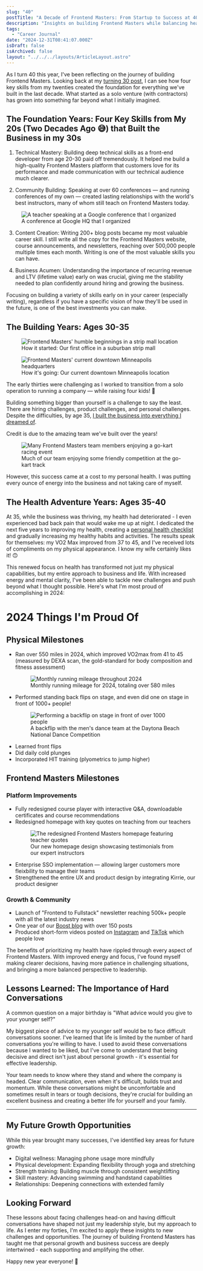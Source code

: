 ```yaml
---
slug: "40"
postTitle: "A Decade of Frontend Masters: From Startup to Success at 40"
description: "Insights on building Frontend Masters while balancing health, family, and becoming a leader."
tags:
  - "Career Journal"
date: "2024-12-31T08:41:07.000Z"
isDraft: false
isArchived: false
layout: "../../../layouts/ArticleLayout.astro"
---
```



As I turn 40 this year, I've been reflecting on the journey of building Frontend Masters. Looking back at my [turning 30 post](/articles/30), I can see how four key skills from my twenties created the foundation for everything we've built in the last decade. What started as a solo venture (with contractors) has grown into something far beyond what I initially imagined.

## The Foundation Years: Four Key Skills from My 20s (Two Decades Ago 😅) that Built the Business in my 30s

1. Technical Mastery: Building deep technical skills as a front-end developer from age 20-30 paid off tremendously. It helped me build a high-quality Frontend Masters platform that customers love for its performance and made communication with our technical audience much clearer.

2. Community Building: Speaking at over 60 conferences — and running conferences of my own — created lasting relationships with the world's best instructors, many of whom still teach on Frontend Masters today.

<figure>
  <Image
    src={import("./_google.jpeg")}
    alt="A teacher speaking at a Google conference that I organized"
  />
  <figcaption>A conference at Google HQ that I organized</figcaption>
</figure>

3. Content Creation: Writing 200+ blog posts became my most valuable career skill. I still write all the copy for the Frontend Masters website, course announcements, and newsletters, reaching over 500,000 people multiple times each month. Writing is one of the most valuable skills you can have.

4. Business Acumen: Understanding the importance of recurring revenue and LTV (lifetime value) early on was crucial, giving me the stability needed to plan confidently around hiring and growing the business.

Focusing on building a variety of skills early on in your career (especially writing), regardless if you have a specific vision of how they'll be used in the future, is one of the best investments you can make.

## The Building Years: Ages 30-35

<div className="image-comparison">
  <figure>
    <Image 
      src={import("./_started.jpeg")} 
      alt="Frontend Masters' humble beginnings in a strip mall location"
    />
    <figcaption>How it started: Our first office in a suburban strip mall</figcaption>
  </figure>

  <figure>
    <Image 
      src={import("./_started-going.jpeg")} 
      alt="Frontend Masters' current downtown Minneapolis headquarters"
    />
    <figcaption>How it's going: Our current downtown Minneapolis location</figcaption>
  </figure>
</div>

The early thirties were challenging as I worked to transition from a solo operation to running a company &mdash; while raising four kids! 🤪

Building something bigger than yourself is a challenge to say the least. There are hiring challenges, product challenges, and personal challenges. Despite the difficulties, by age 35, [I built the business into everything I dreamed of](/articles/turning-35).

Credit is due to the amazing team we've built over the years!

<figure>
  <Image
    src={import("./_team.jpeg")}
    alt="Many Frontend Masters team members enjoying a go-kart racing event"
  />
  <figcaption>
    Much of our team enjoying some friendly competition at the go-kart track
  </figcaption>
</figure>

However, this success came at a cost to my personal health. I was putting every ounce of energy into the business and not taking care of myself.

## The Health Adventure Years: Ages 35-40

At 35, while the business was thriving, my health had deteriorated - I even experienced bad back pain that would wake me up at night. I dedicated the next five years to improving my health, creating a [personal health checklist](/articles/personal-health-checklist) and gradually increasing my healthy habits and activities. The results speak for themselves: my VO2 Max improved from 37 to 45, and I've received lots of compliments on my physical appearance. I know my wife certainly likes it! 🙃

This renewed focus on health has transformed not just my physical capabilities, but my entire approach to business and life. With increased energy and mental clarity, I've been able to tackle new challenges and push beyond what I thought possible. Here's what I'm most proud of accomplishing in 2024:

# 2024 Things I'm Proud Of

## Physical Milestones

<ul class="accomplishments">
<li>Ran over 550 miles in 2024, which improved VO2max from 41 to 45 (measured by DEXA scan, the gold-standard for body composition and fitness assessment)</li>

<figure>
  <Image
    src={import("./_2024-running.png")}
    alt="Monthly running mileage throughout 2024"
  />
  <figcaption>
    Monthly running mileage for 2024, totaling over 580 miles
  </figcaption>
</figure>

<li>
  Performed standing back flips on stage, and even did one on stage in front of
  1000+ people!
</li>

<figure>
  <Image
    src={import("./_backflip.jpg")}
    alt="Performing a backflip on stage in front of over 1000 people"
  />
  <figcaption>
    A backflip with the men's dance team at the Daytona Beach National Dance
    Competition
  </figcaption>
</figure>

<li>Learned front flips</li>
<li>Did daily cold plunges</li>
<li>Incorporated HIT training (plyometrics to jump higher)</li>
</ul>

## Frontend Masters Milestones

### Platform Improvements

- Fully redesigned course player with interactive Q&A, downloadable certificates and course recommendations
- Redesigned homepage with key quotes on teaching from our teachers
  <figure>
    <Image
      src={import("./_new-homepage.jpg")}
      alt="The redesigned Frontend Masters homepage featuring teacher quotes"
    />
    <figcaption>
      Our new homepage design showcasing testimonials from our expert
      instructors
    </figcaption>
  </figure>
- Enterprise SSO implementation &mdash; allowing larger customers more fleixbility to manage their teams
- Strengthened the entire UX and product design by integrating Kirrie, our product designer

### Growth & Community

- Launch of "Frontend to Fullstack" newsletter reaching 500k+ people with all the latest industry news
- One year of our [Boost blog](https://frontendmasters.com/blog/) with over 150 posts
- Produced short-form videos posted on [Instagram](https://www.instagram.com/frontendmasters/) and [TikTok](https://www.tiktok.com/@frontendmasters) which people love

The benefits of prioritizing my health have rippled through every aspect of Frontend Masters. With improved energy and focus, I've found myself making clearer decisions, having more patience in challenging situations, and bringing a more balanced perspective to leadership.

## Lessons Learned: The Importance of Hard Conversations

A common question on a major birthday is "What advice would you give to your younger self?"

My biggest piece of advice to my younger self would be to face difficult conversations sooner. I've learned that life is limited by the number of hard conversations you're willing to have. I used to avoid these conversations because I wanted to be liked, but I've come to understand that being decisive and direct isn't just about personal growth - it's essential for effective leadership.

Your team needs to know where they stand and where the company is headed. Clear communication, even when it's difficult, builds trust and momentum. While these conversations might be uncomfortable and sometimes result in tears or tough decisions, they're crucial for building an excellent business and creating a better life for yourself and your family.

---

## My Future Growth Opportunities

While this year brought many successes, I've identified key areas for future growth:

- Digital wellness: Managing phone usage more mindfully
- Physical development: Expanding flexibility through yoga and stretching
- Strength training: Building muscle through consistent weightlifting
- Skill mastery: Advancing swimming and handstand capabilities
- Relationships: Deepening connections with extended family

## Looking Forward

These lessons about facing challenges head-on and having difficult conversations have shaped not just my leadership style, but my approach to life. As I enter my forties, I'm excited to apply these insights to new challenges and opportunities. The journey of building Frontend Masters has taught me that personal growth and business success are deeply intertwined - each supporting and amplifying the other.

Happy new year everyone! 🎉
